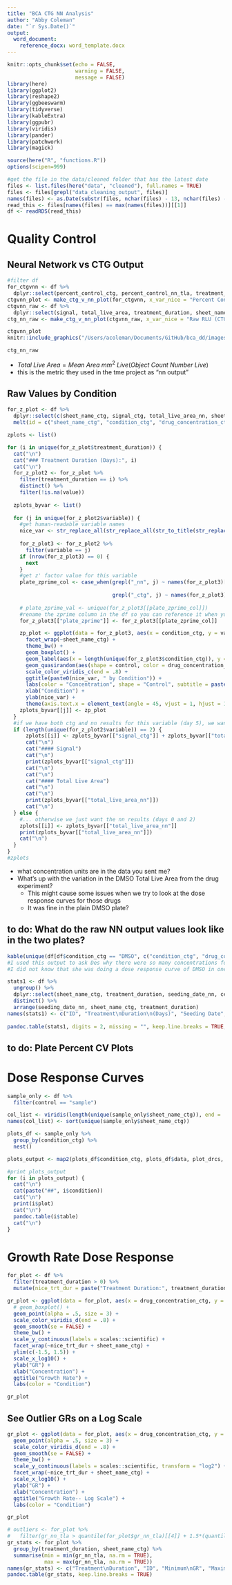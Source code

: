```yaml
---
title: "BCA CTG NN Analysis"
author: "Abby Coleman"
date: "`r Sys.Date()`"
output: 
  word_document:
    reference_docx: word_template.docx
---
```


```r
knitr::opts_chunk$set(echo = FALSE,
                      warning = FALSE,
                      message = FALSE)
library(here)
library(ggplot2)
library(reshape2)
library(ggbeeswarm)
library(tidyverse)
library(kableExtra)
library(ggpubr)
library(viridis)
library(pander)
library(patchwork)
library(magick)

source(here("R", "functions.R"))
options(scipen=999)
```

```r
#get the file in the data/cleaned folder that has the latest date
files <- list.files(here("data", "cleaned"), full.names = TRUE)
files <- files[grepl("data_cleaning_output", files)]
names(files) <- as.Date(substr(files, nchar(files) - 13, nchar(files) - 4), format = "%Y-%m-%d")
read_this <- files[names(files) == max(names(files))][[1]]
df <- readRDS(read_this)
```

# Quality Control

## Neural Network vs CTG Output

```r
#filter df
for_ctgvnn <- df %>%
  dplyr::select(percent_control_ctg, percent_control_nn_tla, treatment_duration, sheet_name)
ctgvnn_plot <- make_ctg_v_nn_plot(for_ctgvnn, x_var_nice = "Percent Control RLU Signal (CTG)", y_var_nice = "Percent Control Total Live Area (NN)")
ctgvnn_raw <- df %>%
  dplyr::select(signal, total_live_area, treatment_duration, sheet_name)
ctg_nn_raw <- make_ctg_v_nn_plot(ctgvnn_raw, x_var_nice = "Raw RLU (CTG)", y_var_nice = "Total Live Area Raw (NN)")
```

```r
ctgvnn_plot
knitr::include_graphics("/Users/acoleman/Documents/GitHub/bca_dd/images/tme_nn_results.png")
```
\n

```r
ctg_nn_raw
```

  * $Total\text{ }Live \text{ }Area = Mean\text{ }Area\text{ }mm^2\text{ }Live(Object\text{ }Count\text{ }Number\text{ }Live)$
  * this is the metric they used in the tme project as "nn output"

\newpage

## Raw Values by Condition

```r
for_z_plot <- df %>%
  dplyr::select(c(sheet_name_ctg, signal_ctg, total_live_area_nn, sheet_name_ctg, condition_ctg, drug_concentration_ctg, treatment_duration, control, plate_zprime_ctg, plate_zprime_nn_tla)) %>%
  melt(id = c("sheet_name_ctg", "condition_ctg", "drug_concentration_ctg", "treatment_duration", "control", "plate_zprime_ctg", "plate_zprime_nn_tla"))

zplots <- list()

for (i in unique(for_z_plot$treatment_duration)) {
  cat("\n")
  cat("### Treatment Duration (Days):", i)
  cat("\n")
  for_z_plot2 <- for_z_plot %>%
    filter(treatment_duration == i) %>%
    distinct() %>%
    filter(!is.na(value))
  
  zplots_byvar <- list()
  
  for (j in unique(for_z_plot2$variable)) {
    #get human-readable variable names
    nice_var <- str_replace_all(str_replace_all(str_to_title(str_replace_all(j, "_", " ")), "Nn", ""), "Ctg", "")
    
    for_z_plot3 <- for_z_plot2 %>%
      filter(variable == j)
    if (nrow(for_z_plot3) == 0) {
      next
    }
    #get z' factor value for this variable
    plate_zprime_col <- case_when(grepl("_nn", j) ~ names(for_z_plot3)[grepl("zprime", names(for_z_plot3)) &
                                                                         grepl("_nn", names(for_z_plot3))],
                                  grepl("_ctg", j) ~ names(for_z_plot3)[grepl("zprime", names(for_z_plot3)) &
                                                                         grepl("_ctg", names(for_z_plot3))])
    # plate_zprime_val <- unique(for_z_plot3[[plate_zprime_col]])
    #rename the zprime column in the df so you can reference it when you plot
    for_z_plot3[["plate_zprime"]] <- for_z_plot3[[plate_zprime_col]]

    zp_plot <- ggplot(data = for_z_plot3, aes(x = condition_ctg, y = value)) +
      facet_wrap(~sheet_name_ctg) +
      theme_bw() +
      geom_boxplot() +
      geom_label(aes(x = length(unique(for_z_plot3$condition_ctg)), y = min(for_z_plot3$value), label = paste("Z'Factor:", round(plate_zprime, 4))), hjust = 1, vjust = 0) +
      geom_quasirandom(aes(shape = control, color = drug_concentration_ctg), alpha = .5, size = 4) +
      scale_color_viridis_c(end = .8) +
      ggtitle(paste0(nice_var, " by Condition")) +
      labs(color = "Concentration", shape = "Control", subtitle = paste("Treatment Duration:", i, "Days")) +
      xlab("Condition") +
      ylab(nice_var) + 
      theme(axis.text.x = element_text(angle = 45, vjust = 1, hjust = 1))
    zplots_byvar[[j]] <- zp_plot
  }
  #if we have both ctg and nn results for this variable (day 5), we want to print both of those plots...
  if (length(unique(for_z_plot2$variable)) == 2) {
      zplots[[i]] <- zplots_byvar[["signal_ctg"]] + zplots_byvar[["total_live_area_nn"]]
      cat("\n")
      cat("#### Signal")
      cat("\n")
      print(zplots_byvar[["signal_ctg"]])
      cat("\n")
      cat("\n")
      cat("#### Total Live Area")
      cat("\n")
      cat("\n")
      print(zplots_byvar[["total_live_area_nn"]])
      cat("\n")
  } else {
    #... otherwise we just want the nn results (days 0 and 2)
    zplots[[i]] <- zplots_byvar[["total_live_area_nn"]]
    print(zplots_byvar[["total_live_area_nn"]])
    cat("\n")
  }
}
#zplots
```

  * what concentration units are in the data you sent me?
  * What's up with the variation in the DMSO Total Live Area from the drug experiment? 
    - This might cause some issues when we try to look at the dose response curves for those drugs 
    - It was fine in the plain DMSO plate?

\newpage

## to do: What do the raw NN output values look like in the two plates?

```r
kable(unique(df[df$condition_ctg == "DMSO", c("condition_ctg", "drug_concentration_ctg")]) %>% arrange(drug_concentration_ctg))
#I used this output to ask Des why there were so many concentrations for DMSO
#I did not know that she was doing a dose response curve of DMSO in one of the plates
```

```r
stats1 <- df %>%
  ungroup() %>%
  dplyr::select(sheet_name_ctg, treatment_duration, seeding_date_nn, cell_line_ctg, plate_zprime_ctg, plate_percent_cv_ctg, plate_zprime_nn_tla, plate_percent_cv_nn_tla) %>%
  distinct() %>%
  arrange(seeding_date_nn, sheet_name_ctg, treatment_duration)
names(stats1) <- c("ID", "Treatment\nDuration\n(Days)", "Seeding Date", "Cell Line", "Z'Factor\nCTG", "Plate\n%CV\nCTG", "Z'Factor\nNN", "Plate\n%CV\nNN")
  
pandoc.table(stats1, digits = 2, missing = "", keep.line.breaks = TRUE, emphasize.strong.cells = which(stats1[1:nrow(stats1), ] < 0, arr.ind = TRUE))
```

\n

## to do: Plate Percent CV Plots

\newpage

# Dose Response Curves 

```r
sample_only <- df %>%
  filter(control == "sample")

col_list <- viridis(length(unique(sample_only$sheet_name_ctg)), end = .8)
names(col_list) <- sort(unique(sample_only$sheet_name_ctg))

plots_df <- sample_only %>%
  group_by(condition_ctg) %>%
  nest()

plots_output <- map2(plots_df$condition_ctg, plots_df$data, plot_drcs, colname = "percent_control_ctg", col_list = col_list)

#print plots_output
for (i in plots_output) {
  cat("\n")
  cat(paste("##", i$condition))
  cat("\n")
  print(i$plot)  
  cat("\n")
  pandoc.table(i$table)
  cat("\n")
}
```

\newpage

# Growth Rate Dose Response

```r
for_plot <- df %>%
  filter(treatment_duration > 0) %>%
  mutate(nice_trt_dur = paste("Treatment Duration:", treatment_duration, "Days"))

gr_plot <- ggplot(data = for_plot, aes(x = drug_concentration_ctg, y = gr_nn_tla, color = condition_ctg)) +
  # geom_boxplot() +
  geom_point(alpha = .5, size = 3) +
  scale_color_viridis_d(end = .8) +
  geom_smooth(se = FALSE) +
  theme_bw() +
  scale_y_continuous(labels = scales::scientific) +
  facet_wrap(~nice_trt_dur + sheet_name_ctg) +
  ylim(c(-1.5, 1.5)) +
  scale_x_log10() +
  ylab("GR") +
  xlab("Concentration") +
  ggtitle("Growth Rate") +
  labs(color = "Condition")

gr_plot
```

## See Outlier GRs on a Log Scale

```r
gr_plot <- ggplot(data = for_plot, aes(x = drug_concentration_ctg, y = gr_nn_tla, color = condition_ctg)) +
  geom_point(alpha = .5, size = 3) +
  scale_color_viridis_d(end = .8) +
  geom_smooth(se = FALSE) +
  theme_bw() +
  scale_y_continuous(labels = scales::scientific, transform = "log2") +
  facet_wrap(~nice_trt_dur + sheet_name_ctg) +
  scale_x_log10() +
  ylab("GR") +
  xlab("Concentration") +
  ggtitle("Growth Rate-- Log Scale") +
  labs(color = "Condition")

gr_plot
```

```r
# outliers <- for_plot %>%
#   filter(gr_nn_tla > quantile(for_plot$gr_nn_tla)[[4]] + 1.5*(quantile(for_plot$gr_nn_tla)[[4]] - quantile(for_plot$gr_nn_tla)[[2]]))
gr_stats <- for_plot %>%
  group_by(treatment_duration, sheet_name_ctg) %>%
  summarise(min = min(gr_nn_tla, na.rm = TRUE),
            max = max(gr_nn_tla, na.rm = TRUE))
names(gr_stats) <- c("Treatment\nDuration", "ID", "Minimum\nGR", "Maximum\nGR")
pandoc.table(gr_stats, keep.line.breaks = TRUE)
```


